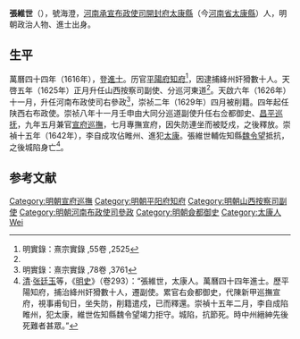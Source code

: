 '''張維世'''（{{bd|？||1642年||Zhang张}}），號海澄，[[河南承宣布政使司|河南承宣布政使司]][[開封府|開封府]][[太康縣|太康縣]]（今[[河南省|河南省]][[太康縣|太康縣]]）人，明朝政治人物、進士出身。

==生平==
萬曆四十四年（1616年），登[[進士|進士]]。历官[[平陽府|平陽府]][[知府|知府]]<ref name="#1">明實錄：熹宗實錄 ,55卷 ,2525</ref>，因逮捕絳州奸猾數十人。天啓五年（1625年）正月升任山西按察司副使、分巡河東道<ref name="#1"/>。天啟六年（1626年）十一月，升任河南布政使司右參政<ref>明實錄：熹宗實錄 ,78卷 ,3761</ref>，崇祯二年（1629年）四月被削籍。四年起任陕西右布政使。崇祯八年十一月壬申由大同分巡道副使升任右佥都御史、[[昌平巡抚|昌平巡抚]]，九年五月兼官[[宣府巡撫|宣府巡撫]]，七月專撫宣府，因失防連坐而被貶戍，之後釋放。崇禎十五年（1642年），李自成攻佔睢州、進犯[[太康|太康]]。張維世輔佐知縣[[魏令望|魏令望]]抵抗，之後城陷身亡<ref>[[清|清]]·[[张廷玉|张廷玉]]等，《[[明史|明史]]》（卷293）：“張維世，太康人。萬曆四十四年進士。歷平陽知府，捕治絳州奸猾數十人，遷副使。累官右僉都御史，代陳新甲巡撫宣府，視事甫旬日，坐失防，削籍遣戍，已而釋還。崇禎十五年二月，李自成陷睢州，犯太康，維世佐知縣魏令望竭力拒守。城陷，抗節死。時中州縉紳先後死難者甚眾。”</ref>。

==参考文献==
{{reflist}}

{{start box}}
{{s-off}}
{{succession box|[[陳新甲|陳新甲]]|[[劉永祚_(萬曆進士)|劉永祚]]|[[宣府巡撫|明朝宣府巡撫]]|<small>崇祯九年（1636年）</small>}}
{{end box}}
{{明朝人物小作品}}
{{萬曆四十四年丙辰科殿試金榜}}
{{DEFAULTSORT:Zhang张}}
[[Category:明朝宣府巡撫|Category:明朝宣府巡撫]]
[[Category:明朝平阳府知府|Category:明朝平阳府知府]]
[[Category:明朝山西按察司副使|Category:明朝山西按察司副使]]
[[Category:明朝河南布政使司參政|Category:明朝河南布政使司參政]]
[[Category:明朝僉都御史|Category:明朝僉都御史]]
[[Category:太康人|Category:太康人]]
[[Category:张姓|Wei]]
